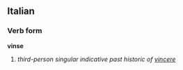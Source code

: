 ==Italian==
===Verb form===
'''vinse'''

# ''third-person singular indicative past historic of [[vincere]]''